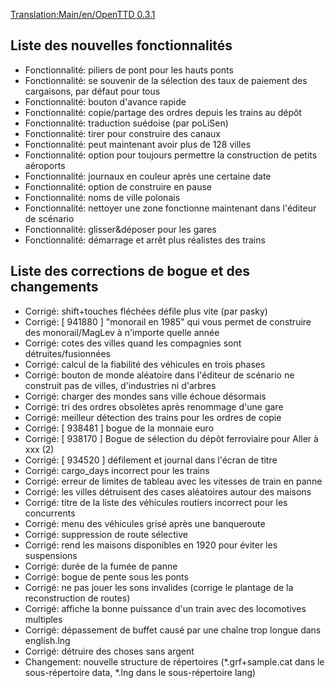 [[Translation:Main/en/OpenTTD 0.3.1]]
{{en/-}}
{{fr/Livraison|prec=OpenTTD 0.3.0|suiv=OpenTTD 0.3.2|date=26/04/2004}}

==Liste des nouvelles fonctionnalités==
*Fonctionnalité: piliers de pont pour les hauts ponts
*Fonctionnalité: se souvenir de la sélection des taux de paiement des cargaisons, par défaut pour tous
*Fonctionnalité: bouton d'avance rapide
*Fonctionnalité: copie/partage des ordres depuis les trains au dépôt
*Fonctionnalité: traduction suédoise (par poLiSen)
*Fonctionnalité: tirer pour construire des canaux
*Fonctionnalité: peut maintenant avoir plus de 128 villes
*Fonctionnalité: option pour toujours permettre la construction de petits aéroports
*Fonctionnalité: journaux en couleur après une certaine date
*Fonctionnalité: option de construire en pause
*Fonctionnalité: noms de ville polonais
*Fonctionnalité: nettoyer une zone fonctionne maintenant dans l'éditeur de scénario
*Fonctionnalité: glisser&déposer pour les gares
*Fonctionnalité: démarrage et arrêt plus réalistes des trains

==Liste des corrections de bogue et des changements==
*Corrigé: shift+touches fléchées défile plus vite (par pasky)
*Corrigé: [ 941880 ] "monorail en 1985" qui vous permet de construire des monorail/MagLev à n'importe quelle année
*Corrigé: cotes des villes quand les compagnies sont détruites/fusionnées
*Corrigé: calcul de la fiabilité des véhicules en trois phases
*Corrigé: bouton de monde aléatoire dans l'éditeur de scénario ne construit pas de villes, d'industries ni d'arbres
*Corrigé: charger des mondes sans ville échoue désormais
*Corrigé: tri des ordres obsolètes après renommage d'une gare
*Corrigé: meilleur détection des trains pour les ordres de copie
*Corrigé: [ 938481 ] bogue de la monnaie euro
*Corrigé: [ 938170 ] Bogue de sélection du dépôt ferroviaire pour Aller à xxx (2)
*Corrigé: [ 934520 ] défilement et journal dans l'écran de titre
*Corrigé: cargo_days incorrect pour les trains
*Corrigé: erreur de limites de tableau avec les vitesses de train en panne
*Corrigé: les villes détruisent des cases aléatoires autour des maisons
*Corrigé: titre de la liste des véhicules routiers incorrect pour les concurrents
*Corrigé: menu des véhicules grisé après une banqueroute
*Corrigé: suppression de route sélective
*Corrigé: rend les maisons disponibles en 1920 pour éviter les suspensions
*Corrigé: durée de la fumée de panne
*Corrigé: bogue de pente sous les ponts
*Corrigé: ne pas jouer les sons invalides (corrige le plantage de la reconstruction de routes)
*Corrigé: affiche la bonne puissance d'un train avec des locomotives multiples
*Corrigé: dépassement de buffet causé par une chaîne trop longue dans english.lng
*Corrigé: détruire des choses sans argent
*Changement: nouvelle structure de répertoires (*.grf+sample.cat dans le sous-répertoire data, *.lng dans le sous-répertoire lang)